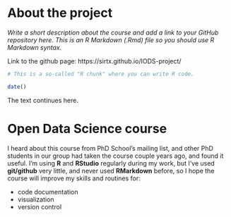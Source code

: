 
# About the project

*Write a short description about the course and add a link to your GitHub repository here. This is an R Markdown (.Rmd) file so you should use R Markdown syntax.*

Link to the github page: https://sirtx.github.io/IODS-project/

```r
# This is a so-called "R chunk" where you can write R code.

date()

```
The text continues here.

# Open Data Science course 

I heard about this course from PhD School's mailing list, and  other PhD students in our group had taken the course couple years ago, and found it useful. I'm using **R** and **RStudio** regularly during my work, but I've used __git/github__ very little, and never used __RMarkdown__ before, so I hope the course will improve my skills and routines for:  

* code documentation  
* visualization  
* version control  
